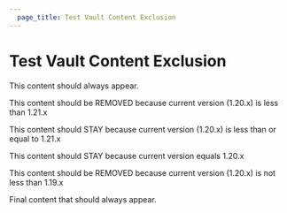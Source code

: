 ```yaml
---
  page_title: Test Vault Content Exclusion
---
```


# Test Vault Content Exclusion

This content should always appear.

<!-- BEGIN: Vault:>=v1.21.x -->
This content should be REMOVED because current version (1.20.x) is less than 1.21.x
<!-- END: Vault:>=v1.21.x -->

<!-- BEGIN: Vault:<=v1.21.x -->
This content should STAY because current version (1.20.x) is less than or equal to 1.21.x
<!-- END: Vault:<=v1.21.x -->

<!-- BEGIN: Vault:=v1.20.x -->
This content should STAY because current version equals 1.20.x
<!-- END: Vault:=v1.20.x -->

<!-- BEGIN: Vault:<v1.19.x -->
This content should be REMOVED because current version (1.20.x) is not less than 1.19.x
<!-- END: Vault:<v1.19.x -->

Final content that should always appear.